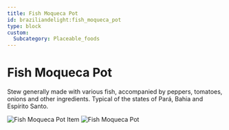 ```yaml
---
title: Fish Moqueca Pot
id: braziliandelight:fish_moqueca_pot
type: block
custom:
  Subcategory: Placeable_foods
---
```


# Fish Moqueca Pot

Stew generally made with various fish, accompanied by peppers, tomatoes, onions and other ingredients.
Typical of the states of Pará, Bahia and Espírito Santo.

<p align="left">
    <img src="https://file.notion.so/f/f/7a132b8b-fabb-462d-b4d9-5d4f8b95d059/d7ab3a86-3822-4f76-b5be-2b92d7905d8c/image.png?table=block&id=128d5c71-c941-8091-a9fc-cf69207833d2&spaceId=7a132b8b-fabb-462d-b4d9-5d4f8b95d059&expirationTimestamp=1739779200000&signature=7rwmAcAI8eb8SHjBe-GQwNxySYeWWfCKIRGJi3iLYeE&downloadName=image.png"
         alt="Fish Moqueca Pot Item"
    />
    <img src="https://file.notion.so/f/f/7a132b8b-fabb-462d-b4d9-5d4f8b95d059/c218d167-81ba-40f8-b834-25337b21713d/pote2.png?table=block&id=ca48ffc0-1d88-44ae-a314-2e91a7819127&spaceId=7a132b8b-fabb-462d-b4d9-5d4f8b95d059&expirationTimestamp=1739779200000&signature=MLjjlke7ShP29qPYaCwHGxgMk66WKwwNEyVKVl0Xdt4&downloadName=pote2.png"
         alt="Fish Moqueca Pot"
    />
</p>